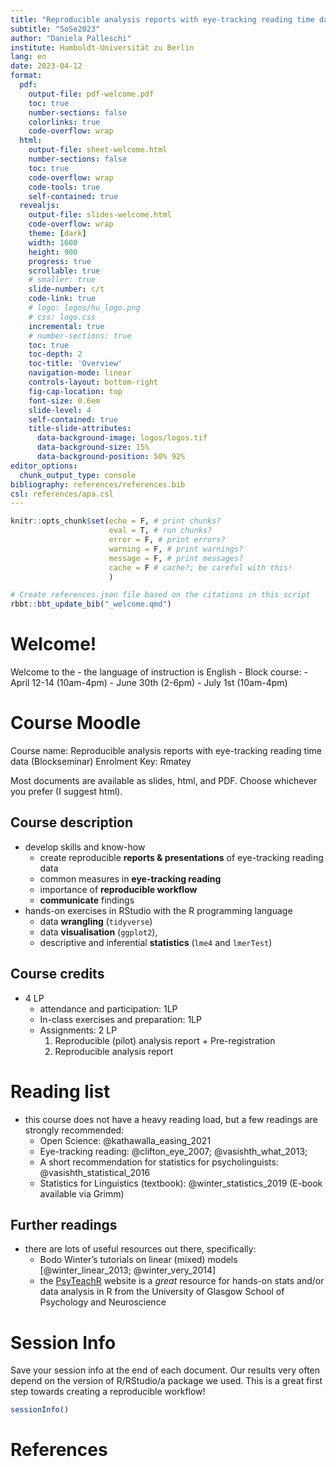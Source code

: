 ```yaml
---
title: "Reproducible analysis reports with eye-tracking reading time data"
subtitle: "SoSe2023"
author: "Daniela Palleschi"
institute: Humboldt-Universität zu Berlin
lang: en
date: 2023-04-12
format: 
  pdf:
    output-file: pdf-welcome.pdf
    toc: true
    number-sections: false
    colorlinks: true
    code-overflow: wrap
  html:
    output-file: sheet-welcome.html
    number-sections: false
    toc: true
    code-overflow: wrap
    code-tools: true
    self-contained: true
  revealjs:
    output-file: slides-welcome.html
    code-overflow: wrap
    theme: [dark]
    width: 1600
    height: 900
    progress: true
    scrollable: true
    # smaller: true
    slide-number: c/t
    code-link: true
    # logo: logos/hu_logo.png
    # css: logo.css
    incremental: true
    # number-sections: true
    toc: true
    toc-depth: 2
    toc-title: 'Overview'
    navigation-mode: linear
    controls-layout: bottom-right
    fig-cap-location: top
    font-size: 0.6em
    slide-level: 4
    self-contained: true
    title-slide-attributes: 
      data-background-image: logos/logos.tif
      data-background-size: 15%
      data-background-position: 50% 92%
editor_options: 
  chunk_output_type: console
bibliography: references/references.bib
csl: references/apa.csl
---
```


```r
knitr::opts_chunk$set(echo = F, # print chunks?
                      eval = T, # run chunks?
                      error = F, # print errors?
                      warning = F, # print warnings?
                      message = F, # print messages?
                      cache = F # cache?; be careful with this!
                      )
```

```r
# Create references.json file based on the citations in this script
rbbt::bbt_update_bib("_welcome.qmd")
```




# Welcome!

Welcome to the 
-   the language of instruction is English
-   Block course:
    -   April 12-14 (10am-4pm)
    -   June 30th (2-6pm)
    -   July 1st (10am-4pm)
    
# Course Moodle

Course name: Reproducible analysis reports with eye-tracking reading time data (Blockseminar)
Enrolment Key: Rmatey

Most documents are available as slides, html, and PDF. Choose whichever you prefer (I suggest html).

## Course description

- develop skills and know-how
  + create reproducible **reports & presentations** of eye-tracking reading data
  + common measures in **eye-tracking reading**
  + importance of **reproducible workflow**
  + **communicate** findings

- hands-on exercises in RStudio with the R programming language
  + data **wrangling** (`tidyverse`)
  + data **visualisation** (`ggplot2`), 
  + descriptive and inferential **statistics** (`lme4` and `lmerTest`)
  
## Course credits

- 4 LP
  + attendance and participation: 1LP
  + In-class exercises and preparation: 1LP
  + Assignments: 2 LP
    1. Reproducible (pilot) analysis report + Pre-registration
    2. Reproducible analysis report

# Reading list

-   this course does not have a heavy reading load, but a few readings are strongly recommended:
    -   Open Science: @kathawalla_easing_2021 
    -   Eye-tracking reading: @clifton_eye_2007; @vasishth_what_2013; 
    -   A short recommendation for statistics for psycholinguists: @vasishth_statistical_2016
    -   Statistics for Linguistics (textbook): @winter_statistics_2019 (E-book available via Grimm)

## Further readings

- there are lots of useful resources out there, specifically:
  + Bodo Winter's tutorials on linear (mixed) models [@winter_linear_2013; @winter_very_2014]
  + the [PsyTeachR](https://psyteachr.github.io/) website is a *great* resource for hands-on stats and/or data analysis in R from the University of Glasgow School of Psychology and Neuroscience
  

# Session Info {.unlisted .unnumbered visibility="uncounted"}

Save your session info at the end of each document. Our results very often depend on the version of R/RStudio/a package we used. This is a great first step towards creating a reproducible workflow!

```r
sessionInfo()
```

# References {.unlisted .unnumbered visibility="uncounted"}

::: {#refs custom-style="Bibliography"}
:::
